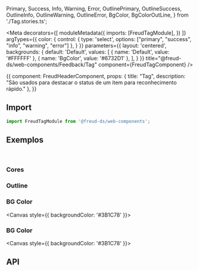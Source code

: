   Primary,
  Success,
  Info,
  Warning,
  Error, OutlinePrimary, OutlineSuccess, OutlineInfo, OutlineWarning, OutlineError, BgColor, BgColorOutLine,
} from './Tag.stories.ts';

<Meta
  decorators={[
    moduleMetadata({
      imports: [FreudTagModule],
    })
  ]}
  argTypes={{
    color: {
      control: {
        type: 'select',
        options: ["primary", "success", "info", "warning", "error"]
      },
    }
  }}
  parameters={{
    layout: 'centered',
    backgrounds: {
      default: 'Default',
      values: [
        { name: 'Default', value: '#FFFFFF' },
        { name: 'BgColor', value: '#6732D1' },
      ],
    }
  }}
  title="@freud-ds/web-components/Feedback/Tag"
  component={FreudTagComponent}
/>

<Story name="Storyname-hidden">
  {{
    component: FreudHeaderComponent,
    props: {
      title: "Tag",
      description: "São usados ​​para destacar o status de um item para reconhecimento rápido."
    },
  }}
</Story>

## <a id="importing"></a>Import

```ts
import FreudTagModule from '@freud-ds/web-components';
```

## <a id="exemplos"></a>Exemplos
<br />

### Cores
<Canvas>
  <Story story={Primary}/>
  <Story story={Success}/>
  <Story story={Info}/>
  <Story story={Warning}/>
  <Story story={Error}/>
</Canvas>

### Outline
<Canvas>
  <Story story={OutlinePrimary}/>
  <Story story={OutlineSuccess}/>
  <Story story={OutlineInfo}/>
  <Story story={OutlineWarning}/>
  <Story story={OutlineError}/>
</Canvas>

### BG Color
<Canvas style={{ backgroundColor: '#3B1C78' }}>
  <Story story={BgColor}/>
</Canvas>

### BG Color
<Canvas style={{ backgroundColor: '#3B1C78' }}>
  <Story story={BgColorOutLine}/>
</Canvas>

## <a id="api"></a>API

<ArgsTable of={FreudTagComponent} />
